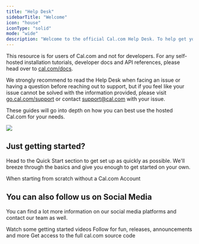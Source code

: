 ```yaml
---
title: "Help Desk"
sidebarTitle: "Welcome"
icon: "house"
iconType: "solid"
mode: "wide"
description: "Welcome to the official Cal.com Help Desk. To help get you started, we've put together a few resources to help you learn about how to use Cal.com. "
---
```


This resource is for users of Cal.com and not for developers. For any self-hosted installation tutorials, developer docs and API references, please head over to [cal.com/docs](https://cal.com/docs).

We strongly recommend to read the Help Desk when facing an issue or having a question before reaching out to support, but if you feel like your issue cannot be solved with the information provided, please visit [go.cal.com/support](https://go.cal.com/support) or contact [support@cal.com](mailto:support@cal.com) with your issue.

These guides will go into depth on how you can best use the hosted Cal.com for your needs.

![](/images/1.png)

## Just getting started?

Head to the Quick Start section to get set up as quickly as possible. We'll breeze through the basics and give you enough to get started on your own.

<Card title="Quick Start" icon="play" href="https://cal.com/help/quick-start/complete-onboarding">
  When starting from scratch without a Cal.com Account
</Card>

## You can also follow us on Social Media

You can find a lot more information on our social media platforms and contact our team as well.

<CardGroup cols={3}>
  <Card title="YouTube" icon="youtube" iconType="duotone" href="https://www.youtube.com/@CalcomInc">
    Watch some getting started videos
  </Card>

  <Card title="X.com" icon="x-twitter" iconType="duotone" href="https://x.com/calcom">
    Follow for fun, releases, announcements and more
  </Card>

  <Card title="GitHub" icon="github" iconType="duotone" href="https://github.com/calcom/cal.com">
    Get access to the full cal.com source code
  </Card>
</CardGroup>